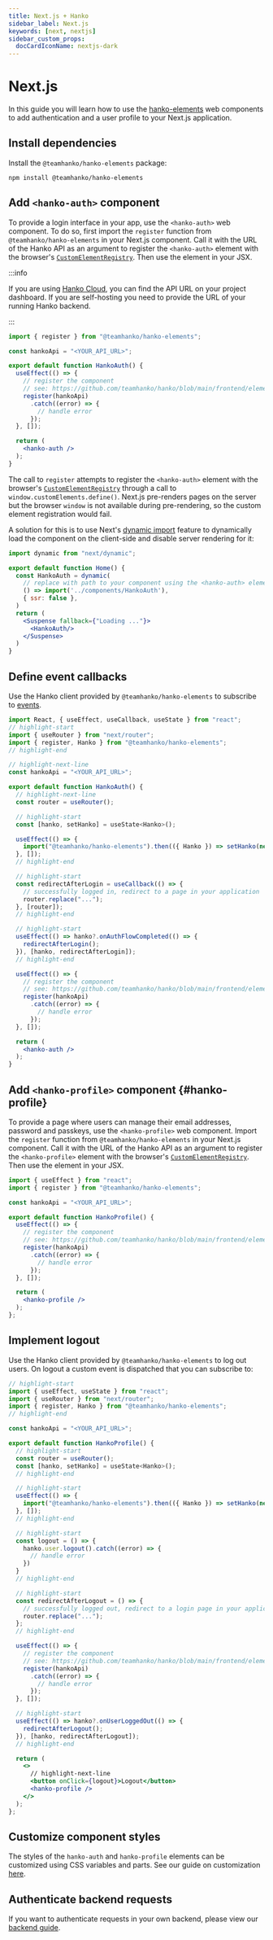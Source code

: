 ```yaml
---
title: Next.js + Hanko
sidebar_label: Next.js
keywords: [next, nextjs]
sidebar_custom_props:
  docCardIconName: nextjs-dark
---
```


# Next.js

In this guide you will learn how to use the
[hanko-elements](https://github.com/teamhanko/hanko/blob/main/frontend/elements/README.md) web components to
add authentication and a user profile to your Next.js application.

## Install dependencies

Install the `@teamhanko/hanko-elements` package:

```shell npm2yarn
npm install @teamhanko/hanko-elements
```

## Add `<hanko-auth>` component

To provide a login interface in your app, use the `<hanko-auth>` web component. To do so, first import the `register` function
from `@teamhanko/hanko-elements` in your Next.js component. Call it with the URL of the Hanko API as an argument to register
the `<hanko-auth>` element with
the browser's [`CustomElementRegistry`](https://developer.mozilla.org/de/docs/Web/API/CustomElementRegistry).
Then use the element in your JSX.

:::info

If you are using [Hanko Cloud](https://cloud.hanko.io), you can find the API URL on your project dashboard.
If you are self-hosting you need to provide the URL of your running Hanko backend.

:::

```jsx title="HankoAuth.jsx" showLineNumbers
import { register } from "@teamhanko/hanko-elements";

const hankoApi = "<YOUR_API_URL>";

export default function HankoAuth() {
  useEffect(() => {
    // register the component
    // see: https://github.com/teamhanko/hanko/blob/main/frontend/elements/README.md#script
    register(hankoApi)
      .catch((error) => {
        // handle error
      });
  }, []);

  return (
    <hanko-auth />
  );
}
```

The call to `register` attempts to register the `<hanko-auth>` element with the
browser's [`CustomElementRegistry`](https://developer.mozilla.org/de/docs/Web/API/CustomElementRegistry) through a
call to `window.customElements.define()`.
Next.js pre-renders pages on the server but the browser `window` is not available during pre-rendering, so the custom
element registration would fail.

A solution for this is to use Next's [dynamic import](https://nextjs.org/docs/advanced-features/dynamic-import) feature
to dynamically load the component on the client-side and disable server rendering for it:

```jsx title="index.js" showLineNumbers
import dynamic from "next/dynamic";

export default function Home() {
  const HankoAuth = dynamic(
    // replace with path to your component using the <hanko-auth> element
    () => import('../components/HankoAuth'),
    { ssr: false },
  )
  return (
    <Suspense fallback={"Loading ..."}>
      <HankoAuth/>
    </Suspense>
  )
}
```

## Define event callbacks

Use the Hanko client provided by `@teamhanko/hanko-elements` to subscribe to
[events](https://github.com/teamhanko/hanko/blob/main/frontend/elements/README.md#events).

```jsx title="HankoAuth.jsx" showLineNumbers
import React, { useEffect, useCallback, useState } from "react";
// highlight-start
import { useRouter } from "next/router";
import { register, Hanko } from "@teamhanko/hanko-elements";
// highlight-end

// highlight-next-line
const hankoApi = "<YOUR_API_URL>";

export default function HankoAuth() {
  // highlight-next-line
  const router = useRouter();

  // highlight-start
  const [hanko, setHanko] = useState<Hanko>();

  useEffect(() => {
    import("@teamhanko/hanko-elements").then(({ Hanko }) => setHanko(new Hanko(hankoApi)));
  }, []);
  // highlight-end

  // highlight-start
  const redirectAfterLogin = useCallback(() => {
    // successfully logged in, redirect to a page in your application
    router.replace("...");
  }, [router]);
  // highlight-end

  // highlight-start
  useEffect(() => hanko?.onAuthFlowCompleted(() => {
    redirectAfterLogin();
  }), [hanko, redirectAfterLogin]);
  // highlight-end

  useEffect(() => {
    // register the component
    // see: https://github.com/teamhanko/hanko/blob/main/frontend/elements/README.md#script
    register(hankoApi)
      .catch((error) => {
        // handle error
      });
  }, []);

  return (
    <hanko-auth />
  );
}
```

## Add `<hanko-profile>` component {#hanko-profile}

To provide a page where users can manage their email addresses, password and passkeys, use the `<hanko-profile>` web
component. Import the `register` function from `@teamhanko/hanko-elements` in
your Next.js component.  Call it with the
URL of the Hanko API as an argument to register the `<hanko-profile>` element with the browser's
[`CustomElementRegistry`](https://developer.mozilla.org/de/docs/Web/API/CustomElementRegistry).
Then use the element in your JSX.

```jsx title="HankoProfile.jsx" showLineNumbers
import { useEffect } from "react";
import { register } from "@teamhanko/hanko-elements";

const hankoApi = "<YOUR_API_URL>";

export default function HankoProfile() {
  useEffect(() => {
    // register the component
    // see: https://github.com/teamhanko/hanko/blob/main/frontend/elements/README.md#script
    register(hankoApi)
      .catch((error) => {
        // handle error
      });
  }, []);

  return (
    <hanko-profile />
  );
};
```

## Implement logout

Use the Hanko client provided by `@teamhanko/hanko-elements` to log out users. On logout a custom event is
dispatched that you can subscribe to:

```jsx title="HankoProfile.jsx" showLineNumbers
// highlight-start
import { useEffect, useState } from "react";
import { useRouter } from "next/router";
import { register, Hanko } from "@teamhanko/hanko-elements";
// highlight-end

const hankoApi = "<YOUR_API_URL>";

export default function HankoProfile() {
  // highlight-start
  const router = useRouter();
  const [hanko, setHanko] = useState<Hanko>();
  // highlight-end

  // highlight-start
  useEffect(() => {
    import("@teamhanko/hanko-elements").then(({ Hanko }) => setHanko(new Hanko(hankoApi)));
  }, []);
  // highlight-end

  // highlight-start
  const logout = () => {
    hanko.user.logout().catch((error) => {
      // handle error
    })
  }
  // highlight-end

  // highlight-start
  const redirectAfterLogout = () => {
    // successfully logged out, redirect to a login page in your application
    router.replace("...");
  };
  // highlight-end

  useEffect(() => {
    // register the component
    // see: https://github.com/teamhanko/hanko/blob/main/frontend/elements/README.md#script
    register(hankoApi)
      .catch((error) => {
        // handle error
      });
  }, []);

  // highlight-start
  useEffect(() => hanko?.onUserLoggedOut(() => {
    redirectAfterLogout();
  }), [hanko, redirectAfterLogout]);
  // highlight-end

  return (
    <>
      // highlight-next-line
      <button onClick={logout}>Logout</button>
      <hanko-profile />
    </>
  );
};
```

## Customize component styles

The styles of the `hanko-auth` and `hanko-profile` elements can be customized using CSS variables and parts. See our
guide on customization [here](https://github.com/teamhanko/hanko/tree/main/frontend/elements#ui-customization).

## Authenticate backend requests

If you want to authenticate requests in your own backend, please view our [backend guide](/guides/backend).

